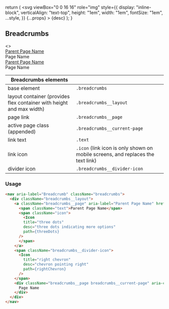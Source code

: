 
<Meta title="Legacy/Breadcrumbs" />

  return (
    <svg
      viewBox="0 0 16 16"
      role="img"
      style={{
        display: "inline-block",
        verticalAlign: "text-top",
        height: "1em",
        width: "1em",
        fontSize: "1em",
        ...style,
      }}
      {...props}
    >
      <title>{title}</title>
      <desc>{desc}</desc>
      <path d={path} fill="currentColor" />
    </svg>
  );
}

## Breadcrumbs

<Preview>
  <Story name="Breadcrumbs">
    <>
      <ColorSchemeWrapper scheme="light">
        <nav aria-label="Breadcrumb" className="breadcrumbs">
          <div className="breadcrumbs__layout">
            <a className="breadcrumbs__page" aria-label="Parent Page Name" href="">
              <span className="text">Parent Page Name</span>
              <span className="icon">
                <Icon
                title="three dots"
                desc="three dots indicating more options"
                path={threeDots}
              />
              </span>
            </a>
            <span className="breadcrumbs__divider-icon">
              <Icon
                title="right chevron"
                desc="chevron pointing right"
                path={rightChevron}
              />
            </span>
            <div className="breadcrumbs__page breadcrumbs__current-page" aria-current="location">
              Page Name
            </div>
          </div>
        </nav>
      </ColorSchemeWrapper>
      <ColorSchemeWrapper scheme="dark">
        <nav aria-label="Breadcrumb" className="breadcrumbs">
          <div className="breadcrumbs__layout">
            <a className="breadcrumbs__page" aria-label="Parent Page Name" href="">
              <span className="text">Parent Page Name</span>
              <span className="icon">
                <Icon
                title="three dots"
                desc="three dots indicating more options"
                path={threeDots}
              />
              </span>
            </a>
            <span className="breadcrumbs__divider-icon">
              <Icon
                title="right chevron"
                desc="chevron pointing right"
                path={rightChevron}
              />
            </span>
            <div className="breadcrumbs__page breadcrumbs__current-page" aria-current="location">
              Page Name
            </div>
          </div>
        </nav>
      </ColorSchemeWrapper>
    </>
  </Story>
</Preview>

| Breadcrumbs elements |    |
| ---- | ---- |
| base element | <code>.breadcrumbs</code> |
| layout container (provides flex container with height and max width) | <code>.breadcrumbs__layout</code> |
| page link | <code>.breadcrumbs__page</code> |
| active page class (appended) | <code>.breadcrumbs__current-page</code> |
| link text | <code>.text</code> |
| link icon | <code>.icon</code> (link icon is only shown on mobile screens, and replaces the text link) |
| divider icon | <code>.breadcrumbs__divider-icon</code> |

### Usage
```html
<nav aria-label="Breadcrumb" className="breadcrumbs">
  <div className="breadcrumbs__layout">
    <a className="breadcrumbs__page" aria-label="Parent Page Name" href="">
      <span className="text">Parent Page Name</span>
      <span className="icon">
        <Icon
        title="three dots"
        desc="three dots indicating more options"
        path={threeDots}
      />
      </span>
    </a>
    <span className="breadcrumbs__divider-icon">
      <Icon
        title="right chevron"
        desc="chevron pointing right"
        path={rightChevron}
      />
    </span>
    <div className="breadcrumbs__page breadcrumbs__current-page" aria-current="location">
      Page Name
    </div>
  </div>
</nav>
```
